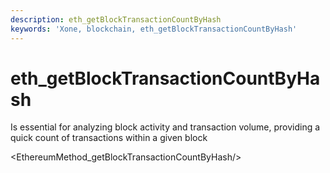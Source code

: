 ```yaml
---
description: eth_getBlockTransactionCountByHash
keywords: 'Xone, blockchain, eth_getBlockTransactionCountByHash'
---
```

# eth_getBlockTransactionCountByHash

Is essential for analyzing block activity and transaction volume, providing a quick count of transactions within a given block


<EthereumMethod_getBlockTransactionCountByHash/>
